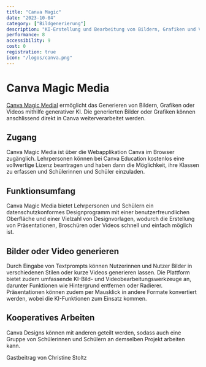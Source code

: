 ```yaml
---
title: "Canva Magic"
date: "2023-10-04"
category: ["Bildgenerierung"]
description: "KI-Erstellung und Bearbeitung von Bildern, Grafiken und Videos"
performance: 8
accessibility: 9
cost: 0
registration: true
icon: "/logos/canva.png"
---
```



# Canva Magic Media
[Canva Magic MediaI](https://www.canva.com/ai-image-generator/) ermöglicht das Generieren von Bildern, Grafiken oder Videos mithilfe generativer KI. Die generierten Bilder oder Grafiken können anschlissend direkt in Canva weiterverarbeitet werden.

<MDXImage src="/screenshots/canva.png" alt="Canva Studio Benutzeroberfläche" />

## Zugang
Canva Magic Media ist über die Webapplikation Canva im Browser zugänglich. Lehrpersonen können bei Canva Education kostenlos eine vollwertige Lizenz beantragen und haben dann die Möglichkeit, ihre Klassen zu erfassen und Schülerinnen und Schüler einzuladen.

## Funktionsumfang
Canva Magic Media bietet Lehrpersonen und Schülern ein datenschutzkonformes Designprogramm mit einer benutzerfreundlichen Oberfläche und einer Vielzahl von Designvorlagen, wodurch die Erstellung von Präsentationen, Broschüren oder Videos schnell und einfach möglich ist.  

## Bilder oder Video generieren
Durch Eingabe von Textprompts können Nutzerinnen und Nutzer Bilder in verschiedenen Stilen oder kurze Videos generieren lassen. Die Plattform bietet zudem umfassende KI-Bild- und Videobearbeitungswerkzeuge an, darunter Funktionen wie Hintergrund entfernen oder Radierer. Präsentationen können zudem per Mausklick in andere Formate konvertiert werden, wobei die KI-Funktionen zum Einsatz kommen.

## Kooperatives Arbeiten
Canva Designs können mit anderen geteilt werden, sodass auch eine Gruppe von Schülerinnen und Schülern an demselben Projekt arbeiten kann.

<div className="text-gray-500 mt-8">Gastbeitrag von Christine Stoltz</div>